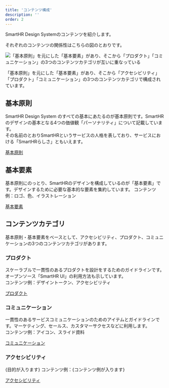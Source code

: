 ```yaml
---
title: 'コンテンツ構成'
description: ''
order: 2
---
```


SmartHR Design Systemのコンテンツを紹介します。

それぞれのコンテンツの関係性はこちらの図のとおりです。

![「基本原則」を元にした「基本要素」があり、そこから「プロダクト」「コミュニケーション」の3つのコンテンツカテゴリが互いに重なっている](./images/contents-composition.png)

「基本原則」を元にした「基本要素」があり、そこから「アクセシビリティ」「プロダクト」「コミュニケーション」の3つのコンテンツカテゴリで構成されています。

## 基本原則
SmartHR Design System のすべての基本にあたるのが基本原則です。SmartHRのデザインの基本となる4つの価値観「パーソナリティ」について記載しています。  
その名前のとおりSmartHRというサービスの人格を表しており、サービスにおける「SmartHRらしさ」ともいえます。

[基本原則](/foundation/)


## 基本要素
基本原則にのっとり、SmartHRのデザインを構成しているのが「基本要素」です。デザインするために必要な基本的な要素を集約しています。
コンテンツ例：ロゴ、色、イラストレーション

[基本要素](/basics/)


## コンテンツカテゴリ
基本原則・基本要素をベースとして、アクセシビリティ、プロダクト、コミュニケーションの3つのコンテンツカテゴリがあります。

### プロダクト
スケーラブルで一貫性のあるプロダクトを設計をするためのガイドラインです。オープンソース「SmartHR UI」の利用方法も示しています。  
コンテンツ例：デザイントークン、アクセシビリティ

[プロダクト](/products/)


### コミュニケーション
一貫性のあるサービスコミュニケーションのためのアイテムとガイドラインです。マーケティング、セールス、カスタマーサクセスなどに利用します。  
コンテンツ例：アイコン、スライド資料

[コミュニケーション](/communication/)


### アクセシビリティ
{目的が入ります}
コンテンツ例：{コンテンツ例が入ります}

[アクセシビリティ](/accessibility/)